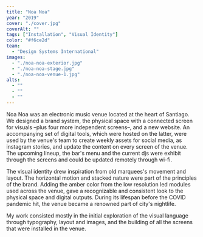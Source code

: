 ```yaml
---
title: "Noa Noa"
year: "2019"
cover: "./cover.jpg"
coverAlt: ""
tags: ["Installation", "Visual Identity"]
color: "#f6ce2d"
team:
  - "Design Systems International"
images:
  - "./noa-noa-exterior.jpg"
  - "./noa-noa-stage.jpg"
  - "./noa-noa-venue-1.jpg"
alts:
  - ""
  - ""
  - ""
---
```


Noa Noa was an electronic music venue located at the heart of Santiago. We designed a brand system, the physical space with a connected screen for visuals –plus four more independent screens–, and a new website. An accompanying set of digital tools, which were hosted on the latter, were used by the venue's team to create weekly assets for social media, as instagram stories, and update the content on every screen of the venue. The upcoming lineup, the bar's menu and the current djs were exhibit through the screens and could be updated remotely through wi-fi.

The visual identity drew inspiration from old marquees's movement and layout. The horizontal motion and stacked nature were part of the principles of the brand. Adding the amber color from the low resolution led modules used across the venue, gave a recognizable and consistent look to the physical space and digital outputs. During its lifespan before the COVID pandemic hit, the venue became a renowned part of city's nightlife.

My work consisted mostly in the initial exploration of the visual language through typography, layout and images, and the building of all the screens that were installed in the venue.
